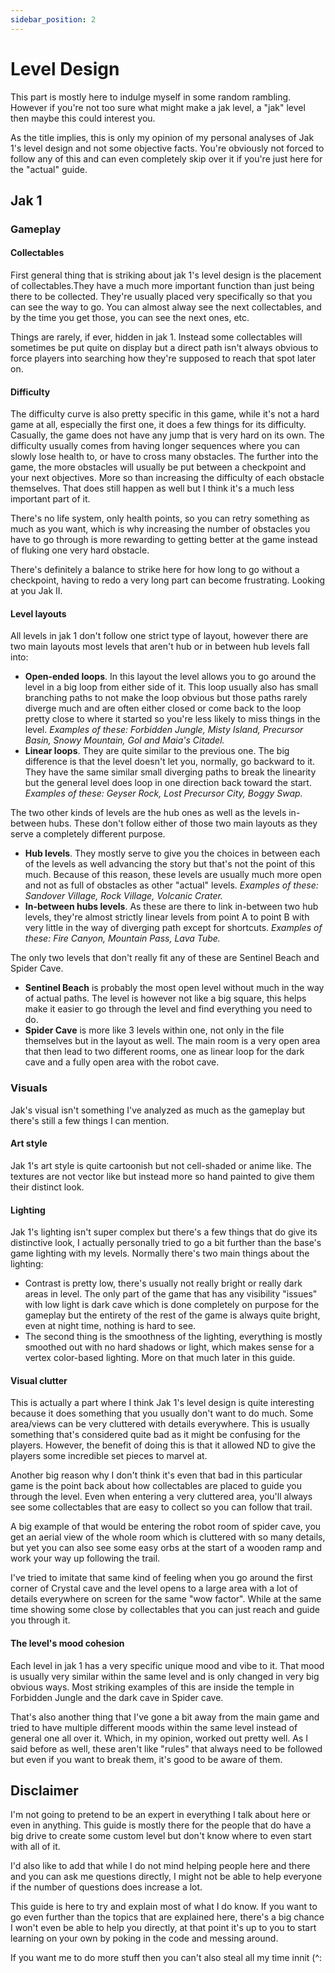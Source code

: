 ```yaml
---
sidebar_position: 2
---
```


# Level Design

This part is mostly here to indulge myself in some random rambling. However if you're not too sure what might make a jak level, a "jak" level then maybe this could interest you.

As the title implies, this is only my opinion of my personal analyses of Jak 1's level design and not some objective facts. You're obviously not forced to follow any of this and can even completely skip over it if you're just here for the "actual" guide.

## Jak 1

### Gameplay

#### Collectables

First general thing that is striking about jak 1's level design is the placement of collectables.They have a much more important function than just being there to be collected. They're usually placed very specifically so that you can see the way to go. You can almost alway see the next collectables, and by the time you get those, you can see the next ones, etc.

Things are rarely, if ever, hidden in jak 1. Instead some collectables will sometimes be put quite on display but a direct path isn't always obvious to force players into searching how they're supposed to reach that spot later on.

#### Difficulty

The difficulty curve is also pretty specific in this game, while it's not a hard game at all, especially the first one, it does a few things for its difficulty. Casually, the game does not have any jump that is very hard on its own. The difficulty usually comes from having longer sequences where you can slowly lose health to, or have to cross many obstacles. The further into the game, the more obstacles will usually be put between a checkpoint and your next objectives. More so than increasing the difficulty of each obstacle themselves. That does still happen as well but I think it's a much less important part of it.

There's no life system, only health points, so you can retry something as much as you want, which is why increasing the number of obstacles you have to go through is more rewarding to getting better at the game instead of fluking one very hard obstacle.

There's definitely a balance to strike here for how long to go without a checkpoint, having to redo a very long part can become frustrating. Looking at you Jak II.

#### Level layouts

All levels in jak 1 don't follow one strict type of layout, however there are two main layouts most levels that aren't hub or in between hub levels fall into:

- **Open-ended loops**. In this layout the level allows you to go around the level in a big loop from either side of it. This loop usually also has small branching paths to not make the loop obvious but those paths rarely diverge much and are often either closed or come back to the loop pretty close to where it started so you're less likely to miss things in the level. _Examples of these: Forbidden Jungle, Misty Island, Precursor Basin, Snowy Mountain, Gol and Maia's Citadel._
- **Linear loops**. They are quite similar to the previous one. The big difference is that the level doesn't let you, normally, go backward to it. They have the same similar small diverging paths to break the linearity but the general level does loop in one direction back toward the start. _Examples of these: Geyser Rock, Lost Precursor City, Boggy Swap._

The two other kinds of levels are the hub ones as well as the levels in-between hubs. These don't follow either of those two main layouts as they serve a completely different purpose.

- **Hub levels**. They mostly serve to give you the choices in between each of the levels as well advancing the story but that's not the point of this much. Because of this reason, these levels are usually much more open and not as full of obstacles as other "actual" levels. _Examples of these: Sandover Village, Rock Village, Volcanic Crater._
- **In-between hubs levels**. As these are there to link in-between two hub levels, they're almost strictly linear levels from point A to point B with very little in the way of diverging path except for shortcuts. _Examples of these: Fire Canyon, Mountain Pass, Lava Tube._

The only two levels that don't really fit any of these are Sentinel Beach and Spider Cave.

- **Sentinel Beach** is probably the most open level without much in the way of actual paths. The level is however not like a big square, this helps make it easier to go through the level and find everything you need to do.
- **Spider Cave** is more like 3 levels within one, not only in the file themselves but in the layout as well. The main room is a very open area that then lead to two different rooms, one as linear loop for the dark cave and a fully open area with the robot cave.

### Visuals

Jak's visual isn't something I've analyzed as much as the gameplay but there's still a few things I can mention.

#### Art style

Jak 1's art style is quite cartoonish but not cell-shaded or anime like. The textures are not vector like but instead more so hand painted to give them their distinct look.

#### Lighting

Jak 1's lighting isn't super complex but there's a few things that do give its distinctive look, I actually personally tried to go a bit further than the base's game lighting with my levels. Normally there's two main things about the lighting:

- Contrast is pretty low, there's usually not really bright or really dark areas in level. The only part of the game that has any visibility "issues" with low light is dark cave which is done completely on purpose for the gameplay but the entirety of the rest of the game is always quite bright, even at night time, nothing is hard to see.
- The second thing is the smoothness of the lighting, everything is mostly smoothed out with no hard shadows or light, which makes sense for a vertex color-based lighting. More on that much later in this guide.

#### Visual clutter

This is actually a part where I think Jak 1's level design is quite interesting because it does something that you usually don't want to do much. Some area/views can be very cluttered with details everywhere. This is usually something that's considered quite bad as it might be confusing for the players. However, the benefit of doing this is that it allowed ND to give the players some incredible set pieces to marvel at.

Another big reason why I don't think it's even that bad in this particular game is the point back about how collectables are placed to guide you through the level. Even when entering a very cluttered area, you'll always see some collectables that are easy to collect so you can follow that trail.

A big example of that would be entering the robot room of spider cave, you get an aerial view of the whole room which is cluttered with so many details, but yet you can also see some easy orbs at the start of a wooden ramp and work your way up following the trail.

I've tried to imitate that same kind of feeling when you go around the first corner of Crystal cave and the level opens to a large area with a lot of details everywhere on screen for the same "wow factor". While at the same time showing some close by collectables that you can just reach and guide you through it.

#### The level's mood cohesion

Each level in jak 1 has a very specific unique mood and vibe to it. That mood is usually very similar within the same level and is only changed in very big obvious ways. Most striking examples of this are inside the temple in Forbidden Jungle and the dark cave in Spider cave.

That's also another thing that I've gone a bit away from the main game and tried to have multiple different moods within the same level instead of general one all over it. Which, in my opinion, worked out pretty well. As I said before as well, these aren't like "rules" that always need to be followed but even if you want to break them, it's good to be aware of them.

## Disclaimer

I'm not going to pretend to be an expert in everything I talk about here or even in anything. This guide is mostly there for the people that do have a big drive to create some custom level but don't know where to even start with all of it.

I'd also like to add that while I do not mind helping people here and there and you can ask me questions directly, I might not be able to help everyone if the number of questions does increase a lot.

This guide is here to try and explain most of what I do know. If you want to go even further than the topics that are explained here, there's a big chance I won't even be able to help you directly, at that point it's up to you to start learning on your own by poking in the code and messing around.

If you want me to do more stuff then you can't also steal all my time innit (^:
